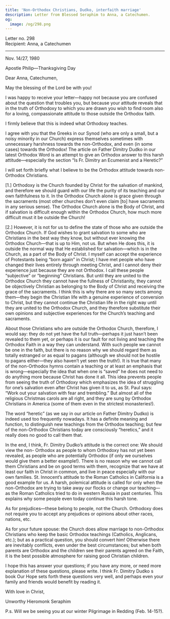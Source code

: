 ```yaml
---
title: 'Non-Orthodox Christians, Dudko, interfaith marriage'
description: Letter from Blessed Seraphim to Anna, a Catechumen.
og:
  image: /og/298.png
---
```


<div style={{textAlign:'right', fontFamily:'monospace'}}>Letter no. 298</div>
<div style={{textAlign:'left', fontFamily:'monospace'}}>Recipient: Anna, a Catechumen</div>

---

Nov. 14/27, 1980

Apostle Philip—Thanksgiving Day

Dear Anna, Catechumen,

May the blessing of the Lord be with you!

I was happy to receive your letter—happy not because you are confused about the question that troubles you, but because your attitude reveals that in the truth of Orthodoxy to which you are drawn you wish to find room also for a loving, compassionate attitude to those outside the Orthodox faith.

I firmly believe that this is indeed what Orthodoxy teaches.

I agree with you that the Greeks in our Synod (who are only a small, but a noisy minority in our Church) express themselves sometimes with unnecessary harshness towards the non-Orthodox, and even (in some cases) towards the Orthodox! The article on Father Dimitry Dudko in our latest Orthodox Word is an attempt to give an Orthodox answer to this harsh attitude—especially the section “Is Fr. Dimitry an Ecumenist and a Heretic?”

I will set forth briefly what I believe to be the Orthodox attitude towards non-Orthodox Christians.

[1.] Orthodoxy is the Church founded by Christ for the salvation of mankind, and therefore we should guard with our life the purity of its teaching and our own faithfulness to it. In the Orthodox Church alone is grace given through the sacraments (most other churches don’t even claim [to] have sacraments in any serious sense). The Orthodox Church alone is the Body of Christ, and if salvation is difficult enough within the Orthodox Church, how much more difficult must it be outside the Church!

[2.] However, it is not for us to define the state of those who are outside the Orthodox Church. If God wishes to grant salvation to some who are Christians in the best way they know, but without ever knowing the Orthodox Church—that is up to Him, not us. But when He does this, it is outside the normal way that He established for salvation—which is in the Church, as a part of the Body of Christ. I myself can accept the experience of Protestants being “born again” in Christ; I have met people who have changed their lives entirely through meeting Christ, and I cannot deny their experience just because they are not Orthodox. I call these people “subjective” or “beginning” Christians. But until they are united to the Orthodox Church they cannot have the fullness of Christianity, they cannot be objectively Christian as belonging to the Body of Christ and receiving the grace of the sacraments. I think this is why there are so many sects among them—they begin the Christian life with a genuine experience of conversion to Christ, but they cannot continue the Christian life in the right way until they are united to the Orthodox Church, and they therefore substitute their own opinions and subjective experiences for the Church’s teaching and sacraments.

About those Christians who are outside the Orthodox Church, therefore, I would say: they do not yet have the full truth—perhaps it just hasn’t been revealed to them yet, or perhaps it is our fault for not living and teaching the Orthodox Faith in a way they can understand. With such people we cannot be one in the faith, but there is no reason why we should regard them as totally estranged or as equal to pagans (although we should not be hostile to pagans either—they also haven’t yet seen the truth!). It is true that many of the non-Orthodox hymns contain a teaching or at least an emphasis that is wrong—especially the idea that when one is “saved” he does not need to do anything more because Christ has done it all. This idea prevents people from seeing the truth of Orthodoxy which emphasizes the idea of struggling for one’s salvation even after Christ has given it to us, as St. Paul says: “Work out your salvation with fear and trembling.” But almost all of the religious Christmas carols are all right, and they are sung by Orthodox Christians in America (some of them even in the strictest monasteries!).

The word “heretic” (as we say in our article on Father Dimitry Dudko) is indeed used too frequently nowadays. It has a definite meaning and function, to distinguish new teachings from the Orthodox teaching; but few of the non-Orthodox Christians today are consciously “heretics,” and it really does no good to call them that.

In the end, I think, Fr. Dimitry Dudko’s attitude is the correct one: We should view the non- Orthodox as people to whom Orthodoxy has not yet been revealed, as people who are potentially Orthodox (if only we ourselves would give them a better example!). There is no reason why we cannot call them Christians and be on good terms with them, recognize that we have at least our faith in Christ in common, and live in peace especially with our own families. St. Innocent’s attitude to the Roman Catholics in California is a good example for us. A harsh, polemical attitude is called for only when the non-Orthodox are trying to take away our flocks or change our teaching—as the Roman Catholics tried to do in western Russia in past centuries. This explains why some people even today continue this harsh tone.

As for prejudices—these belong to people, not the Church. Orthodoxy does not require you to accept any prejudices or opinions about other races, nations, etc.

As for your future spouse: the Church does allow marriage to non-Orthodox Christians who keep the basic Orthodox teachings (Catholics, Anglicans, etc.); but as a practical question, you should convert him! Otherwise there are inevitably conflicts, even under the best circumstances; but when both parents are Orthodox and the children see their parents agreed on the Faith, it is the best possible atmosphere for raising good Christian children.

I hope this has answer your questions; if you have any more, or need more explanation of these questions, please write. I think Fr. Dimitry Dudko s book Our Hope sets forth these questions very well, and perhaps even your family and friends would benefit by reading it.

With love in Christ,

Unworthy Hieromonk Seraphim

P.s. Will we be seeing you at our winter Pilgrimage in Redding (Feb. 14-15?).
